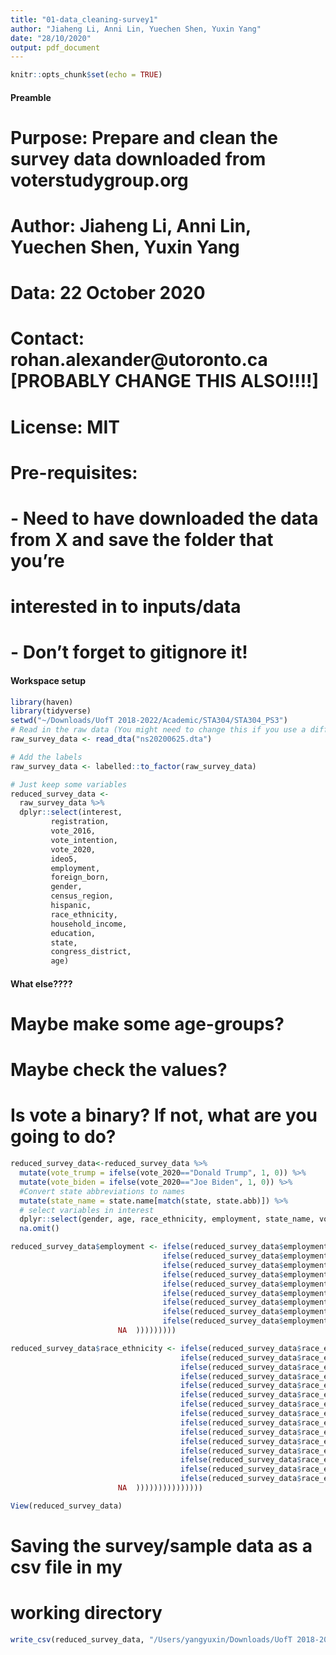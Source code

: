 ```yaml
---
title: "01-data_cleaning-survey1"
author: "Jiaheng Li, Anni Lin, Yuechen Shen, Yuxin Yang"
date: "28/10/2020"
output: pdf_document
---
```


```r
knitr::opts_chunk$set(echo = TRUE)
```

#### Preamble ####
# Purpose: Prepare and clean the survey data downloaded from voterstudygroup.org
# Author: Jiaheng Li, Anni Lin, Yuechen Shen, Yuxin Yang
# Data: 22 October 2020
# Contact: rohan.alexander@utoronto.ca [PROBABLY CHANGE THIS ALSO!!!!]
# License: MIT
# Pre-requisites: 
# - Need to have downloaded the data from X and save the folder that you're 
# interested in to inputs/data 
# - Don't forget to gitignore it!


#### Workspace setup ####
```r
library(haven)
library(tidyverse)
setwd("~/Downloads/UofT 2018-2022/Academic/STA304/STA304_PS3")
# Read in the raw data (You might need to change this if you use a different dataset)
raw_survey_data <- read_dta("ns20200625.dta")

# Add the labels
raw_survey_data <- labelled::to_factor(raw_survey_data)
```

```r
# Just keep some variables
reduced_survey_data <- 
  raw_survey_data %>% 
  dplyr::select(interest,
         registration,
         vote_2016,
         vote_intention,
         vote_2020,
         ideo5,
         employment,
         foreign_born,
         gender,
         census_region,
         hispanic,
         race_ethnicity,
         household_income,
         education,
         state,
         congress_district,
         age)
```

#### What else???? ####
# Maybe make some age-groups?
# Maybe check the values?
# Is vote a binary? If not, what are you going to do?
```r
reduced_survey_data<-reduced_survey_data %>%
  mutate(vote_trump = ifelse(vote_2020=="Donald Trump", 1, 0)) %>%
  mutate(vote_biden = ifelse(vote_2020=="Joe Biden", 1, 0)) %>%
  #Convert state abbreviations to names
  mutate(state_name = state.name[match(state, state.abb)]) %>% 
  # select variables in interest
  dplyr::select(gender, age, race_ethnicity, employment, state_name, vote_trump, vote_biden) %>%
  na.omit()

reduced_survey_data$employment <- ifelse(reduced_survey_data$employment=="Full-time employed", "Employed", 
                                  ifelse(reduced_survey_data$employment=="Homemaker", "Not in labor force", 
                                  ifelse(reduced_survey_data$employment=="Retired", "Not in labor force", 
                                  ifelse(reduced_survey_data$employment=="Unemployed or temporarily on layoff", "Unemployed",
                                  ifelse(reduced_survey_data$employment=="Part-time employed", "Employed",
                                  ifelse(reduced_survey_data$employment=="Permanently disabled", "Not in labor force", 
                                  ifelse(reduced_survey_data$employment=="Student", "Student",
                                  ifelse(reduced_survey_data$employment=="Self-employed", "Employed", 
                                  ifelse(reduced_survey_data$employment=="Other:", "Other",
                        NA  )))))))))

reduced_survey_data$race_ethnicity <- ifelse(reduced_survey_data$race_ethnicity=="Asian (Asian Indian)", "Other Asian or Pacific Islander", 
                                      ifelse(reduced_survey_data$race_ethnicity=="Asian (Chinese)", "East Asian", 
                                      ifelse(reduced_survey_data$race_ethnicity=="Asian (Filipino)", "Other Asian or Pacific Islander", 
                                      ifelse(reduced_survey_data$race_ethnicity=="Asian (Japanese)", "East Asian",
                                      ifelse(reduced_survey_data$race_ethnicity=="Asian (Korean)", "East Asian",
                                      ifelse(reduced_survey_data$race_ethnicity=="Asian (Vietnamese)", "Other Asian or Pacific Islander", 
                                      ifelse(reduced_survey_data$race_ethnicity=="Asian (Other)", "Other Asian or Pacific Islander",
                                      ifelse(reduced_survey_data$race_ethnicity=="Pacific Islander (Native Hawaiian)", "Other Asian or Pacific Islander", 
                                      ifelse(reduced_survey_data$race_ethnicity=="Pacific Islander (Guamanian)", "Other Asian or Pacific Islander", 
                                      ifelse(reduced_survey_data$race_ethnicity=="Pacific Islander (Samoan)", "Other Asian or Pacific Islander", 
                                      ifelse(reduced_survey_data$race_ethnicity=="Pacific Islander (Other)", "Other Asian or Pacific Islander", 
                                      ifelse(reduced_survey_data$race_ethnicity=="Some other race", "Other",
                                      ifelse(reduced_survey_data$race_ethnicity=="White", "White", 
                                      ifelse(reduced_survey_data$race_ethnicity=="Black, or African American", "Black or African American", 
                                      ifelse(reduced_survey_data$race_ethnicity=="American Indian or Alaska Native", "American Indian or Alaska Native", 
                        NA  )))))))))))))))
```

```r
View(reduced_survey_data)
```

# Saving the survey/sample data as a csv file in my
# working directory
```r
write_csv(reduced_survey_data, "/Users/yangyuxin/Downloads/UofT 2018-2022/Academic/STA304/STA304_PS3/survey_data.csv")
```
